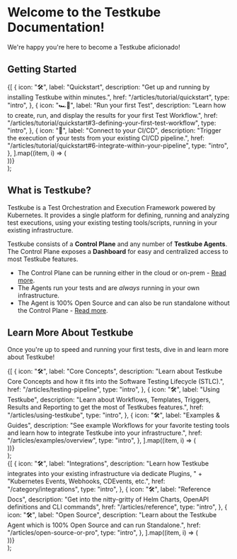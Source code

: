 
# Welcome to the Testkube Documentation!

We're happy you're here to become a Testkube aficionado!

## Getting Started

  <section className={clsx("row indent--min")}>
    {[
      {
        icon: "🛠",
        label: "Quickstart",
        description:
          "Get up and running by installing Testkube within minutes.",
        href: "/articles/tutorial/quickstart",
        type: "intro",
      },
      {
        icon: "🏎💨",
        label: "Run your first Test",
        description:
          "Learn how to create, run, and display the results for your first Test Workflow.",
        href: "/articles/tutorial/quickstart#3-defining-your-first-test-workflow",
        type: "intro",
      },
      {
        icon: "🚀",
        label: "Connect to your CI/CD",
        description:
          "Trigger the execution of your tests from your existing CI/CD pipeline.",
        href: "/articles/tutorial/quickstart#6-integrate-within-your-pipeline",
        type: "intro",
      },
    ].map((item, i) => (
      <article key={i} className="col padding--sm intro__card">
        <DocCard item={item} />
      </article>
    ))}
  </section>
);

<DocCardList />

## What is Testkube?

Testkube is a Test Orchestration and Execution Framework powered by Kubernetes. It provides a single
platform for defining, running and analyzing test executions, using your existing testing tools/scripts,
running in your existing infrastructure.

Testkube consists of a **Control Plane** and any number of **Testkube Agents**. The Control Plane exposes
a **Dashboard** for easy and centralized access to most Testkube features.

- The Control Plane can be running either in the cloud or on-prem - [Read more](articles/install/deployment-architectures).
- The Agents run your tests and are _always_ running in your own infrastructure.
- The Agent is 100% Open Source and can also be run standalone without the Control Plane - [Read more](articles/open-source-or-pro).

## Learn More About Testkube

Once you're up to speed and running your first tests, dive in and learn more about Testkube!

  <section className={clsx("row indent--min")}>
    {[
      {
        icon: "🛠",
        label: "Core Concepts",
        description:
          "Learn about Testkube Core Concepts and how it fits into the Software Testing Lifecycle (STLC).",
        href: "/articles/testing-pipeline",
        type: "intro",
      },
      {
        icon: "🛠",
        label: "Using Testkube",
        description:
          "Learn about Workflows, Templates, Triggers, Results and Reporting to get the most of Testkubes features.",
        href: "/articles/using-testkube",
        type: "intro",
      },
      {
        icon: "🛠",
        label: "Examples & Guides",
        description:
          "See example Workflows for your favorite testing tools and learn how to integrate Testkube into your infrastructure.",
        href: "/articles/examples/overview",
        type: "intro",
      },
    ].map((item, i) => (
      <article key={i} className="col padding--sm intro__card">
        <DocCard item={item} />
      </article>
    ))}
  </section>
);

<LearnCardList />

  <section className={clsx("row indent--min")}>
    {[
      {
        icon: "🛠",
        label: "Integrations",
        description:
          "Learn how Testkube integrates into your existing infrastructure via dedicate Plugins, " +
          "Kubernetes Events, Webhooks, CDEvents, etc.",
        href: "/category/integrations",
        type: "intro",
      },
      {
        icon: "🛠",
        label: "Reference Docs",
        description:
          "Get into the nitty-gritty of Helm Charts, OpenAPI definitions and CLI commands",
        href: "/articles/reference",
        type: "intro",
      },
      {
        icon: "🛠",
        label: "Open Source",
        description:
          "Learn about the Testkube Agent which is 100% Open Source and can run Standalone.",
        href: "/articles/open-source-or-pro",
        type: "intro",
      },
    ].map((item, i) => (
      <article key={i} className="col padding--sm intro__card">
        <DocCard item={item} />
      </article>
    ))}
  </section>
);

<LearnMoreCardList />
